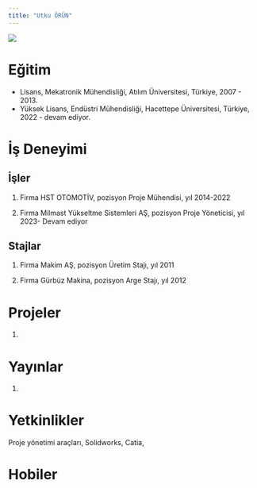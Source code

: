 ```yaml
---
title: "Utku ÖRÜN"
---
```


![](/assets/images/vesikalik.jpeg){fig-align="center"}

# Eğitim

-   Lisans, Mekatronik Mühendisliği, Atılım Üniversitesi, Türkiye, 2007 - 2013.
-   Yüksek Lisans, Endüstri Mühendisliği, Hacettepe Üniversitesi, Türkiye, 2022 - devam ediyor.

# İş Deneyimi

## İşler

1.  Firma HST OTOMOTİV, pozisyon Proje Mühendisi, yıl 2014-2022

2.  Firma Milmast Yükseltme Sistemleri AŞ, pozisyon Proje Yöneticisi, yıl 2023- Devam ediyor

## Stajlar

1.  Firma Makim AŞ, pozisyon Üretim Stajı, yıl 2011

2.  Firma Gürbüz Makina, pozisyon Arge Stajı, yıl 2012

# Projeler

1.  

# Yayınlar

1.  

# Yetkinlikler

Proje yönetimi araçları, Solidworks, Catia,

# Hobiler
